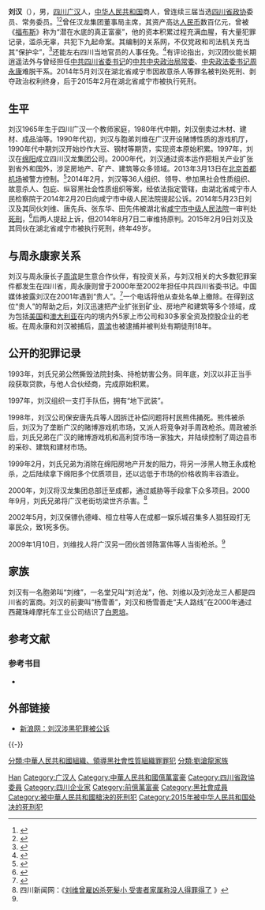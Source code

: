 {{Dablink|本条目介绍的是四川黑社会头目刘汉，关于刘汉的其他意思，见「'''[[刘汉|刘汉]]'''」。}}
{{Infobox person
| 姓名 = 刘汉
| 圖像 = Liu Han of Hanlong Group.jpg
| 圖像大小 = 
| 出生日期 = 1965年10月25日
| 出生地 = {{CHN}}[[四川省|四川省]][[广汉市|广汉市]]
| 死亡日期 = 2015年2月9日  (49歲）
| 死亡地 = {{CHN}}[[湖北省|湖北省]][[咸宁市|咸宁市]]
| 知名作品 = 
| 籍貫 = <!-- （僅限部分地區人士使用） -->
| 淨資產 = 400亿元人民币
| 政黨 = 
| 宗教信仰 = 
| 配偶 = 杨雪善（前妻）
| 子女 = 
| 父母 = 
| 親屬 = [[刘维_(四川商人)|刘维]]（胞弟）<br>刘沧龙（堂兄）
| 居住地 = 
| 國籍 = {{PRC}}
| 種族 = 漢族
| 語言 = 四川话
| 教育程度 = 大专
| 母校 = 
| 職業 = 涉黑商人<ref>[http://www.apdnews.com/news/70472.html 刘汉“黑金帝国”有更高权力保护伞] {{Wayback|url=http://www.apdnews.com/news/70472.html |date=20140222224047 }}，亚太日报，2014年2月21日</ref>
| 機構 = 汉龙集团
}}

'''刘汉'''（{{bd|1965年|10月25日|2015年|2月9日|catIdx=Liu刘}}），男，[[四川省|四川]][[广汉市|广汉]]人，[[中华人民共和国|中华人民共和国]]商人，曾连续三届当选[[四川省政协|四川省政协]]委员、常务委员。<ref>{{cite web |url = http://finance.sina.com.cn/chanjing/gsnews/20140220/105018278266.shtml |title = 刘汉为四川汉龙董事局主席 连续三届当选政协委员 |publisher = 新浪网 |date = 2014年2月20日 |accessdate = 2014年2月21日 |archive-date = 2019年2月2日 |archive-url = https://web.archive.org/web/20190202153738/http://finance.sina.com.cn/chanjing/gsnews/20140220/105018278266.shtml |dead-url = no }}</ref><ref>{{cite web |url = http://news.sohu.com/20051026/n227311249.shtml |title = 追踪资本大鳄刘汉身影 |publisher = 搜狐 |date = 2005年10月26日 |accessdate = 2014年2月20日 |archive-date = 2016年3月4日 |archive-url = https://web.archive.org/web/20160304193737/http://news.sohu.com/20051026/n227311249.shtml |dead-url = no }}</ref>曾任汉龙集团董事局主席，其资产高达[[人民币|人民币]]数百亿元，曾被《[[福布斯|福布斯]]》称为“潜在水底的真正富豪”，他的资本积累过程充满血腥，有大量犯罪记录，滥杀无辜，共犯下九起命案。其编制的关系网，不仅党政和司法机关充当其“保护伞”，<ref>{{cite web |url=http://news.sina.com.cn/c/2014-02-21/033029524110.shtml |title=人民日报刊文：刘汉背后“保护伞”将公之于众 |publisher=新浪网 |date=2014年2月21日 |accessdate=2014-02-21 |archive-date=2014-03-02 |archive-url=https://web.archive.org/web/20140302023243/http://news.sina.com.cn/c/2014-02-21/033029524110.shtml |dead-url=no }}</ref>还能左右四川当地官员的人事任免。<ref>{{cite web |url=http://news.sina.com.cn/c/2014-02-21/070529525607.shtml |title=关系网一直到北京 人称“第二组织部长” |publisher=新浪网 |date=2014年2月21日 |accessdate=2014-02-21 |archive-date=2019-02-02 |archive-url=https://web.archive.org/web/20190202154113/http://news.sina.com.cn/c/2014-02-21/070529525607.shtml |dead-url=no }}</ref>有评论指出，刘汉团伙能长期逍遥法外与曾经担任[[中共四川省委|中共四川省委]][[省委书记|书记]]的[[中共中央政治局常委|中共中央政治局常委]]、[[中央政法委书记|中央政法委书记]][[周永康|周永康]]难脱干系。2014年5月刘汉在湖北省咸宁市因故意杀人等罪名被判处死刑、剥夺政治权利终身，后于2015年2月在湖北省咸宁市被执行死刑。

== 生平 ==
刘汉1965年生于四川广汉一个教师家庭，1980年代中期，刘汉倒卖过木材、建材、成品油等。1990年代初，刘汉与胞弟刘维在广汉开设赌博性质的游戏机厅，1990年代中期刘汉开始炒作大豆、钢材等期货，实现资本原始积累。1997年，刘汉在[[绵阳|绵阳]]成立四川汉龙集团公司。2000年代，刘汉通过资本运作把相关产业扩张到省外和国外，涉足房地产、矿产、建筑等众多领域。2013年3月13日在[[北京首都机场|北京首都机场]]被警方控制。<ref name="lhsh">{{cite web|url=http://news.sina.com.cn/c/2014-02-21/023929523746.shtml|title=刘汉攀附高官后发迹 曾高价从周滨手中买项目|publisher=新浪网|date=2014年2月21日|accessdate=2014-02-20|archive-date=2018-10-06|archive-url=https://web.archive.org/web/20181006235539/http://news.sina.com.cn/c/2014-02-21/023929523746.shtml|dead-url=no}}</ref>2014年2月，刘汉等36人组织、领导、参加黑社会性质组织、故意杀人、包庇、纵容黑社会性质组织等案，经依法指定管辖，由湖北省咸宁市人民检察院于2014年2月20日向咸宁市中级人民法院提起公诉。2014年5月23日刘汉及其同伙刘维、唐先兵、张东华、田先伟被湖北省[[咸宁市|咸宁市]][[中级人民法院|中级人民法院]]一审判处[[死刑|死刑]]，<ref>{{cite web |url = http://news.sohu.com/20140523/n399939707.shtml |title = 刘汉、刘维一审被判处死刑 |publisher = 搜狐 |date = 2014年5月23日 |accessdate = 2014年5月23日 |archive-date = 2019年3月23日 |archive-url = https://web.archive.org/web/20190323185727/http://news.sohu.com/20140523/n399939707.shtml |dead-url = no }}</ref>后两人提起上诉，但2014年8月7日二审维持原判。2015年2月9日刘汉及其同伙在湖北省咸宁市被执行死刑，终年49岁。

== 与周永康家关系 ==
刘汉与周永康长子[[周滨|周滨]]是生意合作伙伴，有投资关系，与刘汉相关的大多数犯罪案件都发生在四川省，周永康则曾于2000年至2002年担任中共四川省委书记。中国媒体披露刘汉在2001年遇到“贵人”。<ref>{{cite web|url=http://www.fj.xinhuanet.com/news/2014-02/21/c_119438546.htm|title=刘汉2001年遇“贵人”发迹 被抓前曾赴美避风头|publisher=新华网|date=2014年2月21日|deadurl=yes|archiveurl=https://web.archive.org/web/20140301045533/http://www.fj.xinhuanet.com/news/2014-02/21/c_119438546.htm|archivedate=2014年3月1日|accessdate=2014年2月23日}}</ref>一个电话将他从查处名单上撤除。在得到这位“贵人”的帮助之后，刘汉迅速把产业扩张到矿业、房地产和建筑等多个领域，成为包括[[美国|美国]]和[[澳大利亚|澳大利亚]]在内的境内外5家上市公司和30多家全资及控股企业的老板。在周永康和刘汉被捕后，[[周滨|周滨]]也被逮捕并被判处有期徒刑18年。

== 公开的犯罪记录 ==
{{main|刘汉案}}
1993年，刘氏兄弟公然撕毁法院封条、持枪妨害公务。同年底，刘汉以非正当手段获取贷款，与他人合伙经商，完成原始积累。

1997年，刘汉组织一支打手队伍，拥有“地下武装”。

1998年，刘汉公司保安唐先兵等人因拆迁补偿问题将村民熊伟捅死。熊伟被杀后，刘汉为了垄断广汉的赌博游戏机市场，又派人将竞争对手周政枪杀。周政被杀后，刘氏兄弟在广汉的赌博游戏机和高利贷市场一家独大，并陆续控制了周边县市的采砂、建筑和建材市场。

1999年2月，刘氏兄弟为消除在绵阳房地产开发的阻力，将另一涉黑人物王永成枪杀，之后陆续拿下绵阳多个优质项目，还以远低于市场的价格收购丰谷酒业。

2000年，刘汉将汉龙集团总部迁至成都，通过威胁等手段拿下众多项目。2000年9月，刘氏兄弟将广汉老街坊梁世齐杀害。<ref>四川新闻网：《[http://news.sina.com.cn/c/2014-02-23/193429544045.shtml 刘维曾雇凶杀死髮小 受害者家属称没人得罪得了] {{Wayback|url=http://news.sina.com.cn/c/2014-02-23/193429544045.shtml |date=20190514014924 }}》</ref>

2002年5月，刘汉保镖仇德峰、桓立柱等人在成都一娱乐城召集多人猖狂殴打无辜民众，致1死多伤。

2009年1月10日，刘维找人将广汉另一团伙首领陈富伟等人当街枪杀。<ref name="lhsh"/>

==家族==
刘汉有一名胞弟叫“刘维”，一名堂兄叫“刘沧龙”，他、刘维以及刘沧龙三人都是四川省的富商。{{sfnb|李孟雄|2014|p=14-15}}刘汉的前妻叫“杨雪善”，刘汉和杨雪善走“夫人路线”在2000年通过西藏珠峰摩托车工业公司结识了[[白恩培|白恩培]]。{{sfnb|李孟雄|2014|p=14-15}}

== 参考文献 ==
{{Reflist}}
=== 参考书目 ===
* {{cite journal|language=|author1=李孟雄 |title=“白眼狼”白恩培 |journal=《老年人》 |volume=11 |location=湖南省长沙市 |publisher=老年人杂志社 |doi= |year=2014 |pages=14-15 |issn=1007-2616|ref=harv}}

== 外部链接 ==
* [http://news.sina.com.cn/c/z/lhsh/ 新浪网：刘汉涉黑犯罪被公诉] {{Wayback|url=http://news.sina.com.cn/c/z/lhsh/ |date=20191212042012 }}
{{-}}
{{周永康}}

{{Authority control}}
{{DEFAULTSORT:Liu刘}}
[[Category:刘姓|Han]]
[[Category:广汉人|Category:广汉人]]
[[Category:中華人民共和國億萬富豪|Category:中華人民共和國億萬富豪]]
[[Category:四川省政協委員|Category:四川省政協委員]]
[[Category:四川企业家|Category:四川企业家]]
[[Category:前億萬富豪|Category:前億萬富豪]]
[[Category:黑社會成員|Category:黑社會成員]]
[[Category:被中華人民共和國槍決的死刑犯|Category:被中華人民共和國槍決的死刑犯]]
[[Category:2015年被中华人民共和国处决的死刑犯|Category:2015年被中华人民共和国处决的死刑犯]]
[[分類:中華人民共和國組織、領導黑社會性質組織罪罪犯|分類:中華人民共和國組織、領導黑社會性質組織罪罪犯]]
[[分類:劉滄龍家族|分類:劉滄龍家族]]